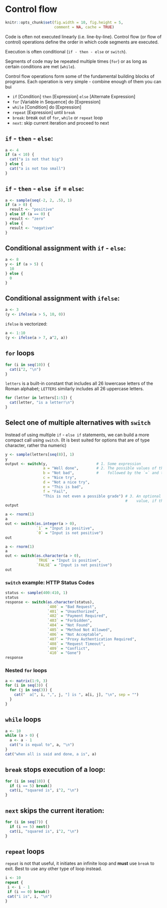 # Control flow {#controlflow}

```r
knitr::opts_chunk$set(fig.width = 10, fig.height = 5,
                      comment = NA, cache = TRUE) 
```

Code is often not executed linearly (i.e. line-by-line). Control flow (or flow of control) operations define the order in which code segments are executed.

Execution is often conditional (`if - then - else` or `switch`).

Segments of code may be repeated multiple times (`for`) or as long as certain conditions are met (`while`).

Control flow operations form some of the fundamental building blocks of programs. Each operation is very simple - combine enough of them you can bui

* `if` [Condition] `then` [Expression] `else` [Alternate Expression]
* `for` [Variable in Sequence] do [Expression]
* `while` [Condition] do [Expression]
* `repeat` [Expression] until `break`
* `break`: break out of `for`, `while` or `repeat` loop
* `next`: skip current iteration and proceed to next

## `if` - `then` - `else`:

```r
a <- 4
if (a < 10) {
  cat("a is not that big")
} else {
  cat("a is not too small")
}
```

## `if` - `then` - `else if` = `else`:

```r
a <- sample(seq(-2, 2, .5), 1)
if (a > 0) {
  result <- "positive"
} else if (a == 0) {
  result <- "zero"
} else {
  result <- "negative"
}
```

## Conditional assignment with `if` - `else`:

```r
a <- 8
y <- if (a > 5) {
  10
} else {
  0
}
```

## Conditional assignment with `ifelse`:

```r
a <- 3
(y <- ifelse(a > 5, 10, 0))
```

`ifelse` is vectorized:
```r
a <- 1:10
(y <- ifelse(a > 7, a^2, a))
```

## `for` loops
```r
for (i in seq(10)) {
  cat(i^2, "\n")
}
```

`letters` is a built-in constant that includes all 26 lowercase letters of the Roman alphabet; `LETTERS` similarly includes all 26 uppercase letters.
```r
for (letter in letters[1:5]) {
  cat(letter, "is a letter!\n")
}
```

## Select one of multiple alternatives with `switch`
Instead of using multiple `if` - `else if` statements, we can build a more compact call using `switch`. (It is best suited for options that are of type character, rather tha numeric)

```r
y <- sample(letters[seq(8)], 1)
y
output <- switch(y,                      # 1. Some expression
                 a = "Well done",        # 2. The possible values of the expression, unquoted
                 b = "Not bad",          #    followed by the `=` and the conditional output
                 c = "Nice try",
                 d = "Not a nice try",
                 e = "This is bad",
                 f = "Fail",
                 "This is not even a possible grade") # 3. An optional last argument is the default
                                                      #    value, if there is no match above
output
```

```r
a <- rnorm(1)
a
out <- switch(as.integer(a > 0),
              `1` = "Input is positive",
              `0` = "Input is not positive")
out
```

```r
a <- rnorm(1)
a
out <- switch(as.character(a > 0),
              `TRUE` = "Input is positive",
              `FALSE` = "Input is not positive")
out
```


### `switch` example: HTTP Status Codes
```r
status <- sample(400:410, 1)
status
response <- switch(as.character(status),
                   `400` = "Bad Request",
                   `401` = "Unauthorized",
                   `402` = "Payment Required",
                   `403` = "Forbidden",
                   `404` = "Not Found",
                   `405` = "Method Not Allowed",
                   `406` = "Not Acceptable",
                   `407` = "Proxy Authentication Required",
                   `408` = "Request Timeout",
                   `409` = "Conflict",
                   `410` = "Gone")
response
```

### Nested `for` loops

```r
a <- matrix(1:9, 3)
for (i in seq(3)) {
  for (j in seq(3)) {
    cat("  a[", i, ",", j, "] is ", a[i, j], "\n", sep = "")
  }
}
```

## `while` loops

```r
a <- 10
while (a > 0) {
  a <- a - 1
  cat("a is equal to", a, "\n")
}
cat("when all is said and done, a is", a)
```

## `break` stops execution of a loop:

```r
for (i in seq(10)) {
  if (i == 5) break()
  cat(i, "squared is", i^2, "\n")
}
```

## `next` skips the current iteration:

```r
for (i in seq(7)) {
  if (i == 5) next()
  cat(i, "squared is", i^2, "\n")
}
```

## `repeat` loops

`repeat` is not that useful, it initiates an infinite loop and **must** use `break` to exit. Best to use any other type of loop instead.

```r
i <- 10
repeat {
 i <- i - 1
 if (i == 0) break()
 cat("i is", i, "\n")
}
```
